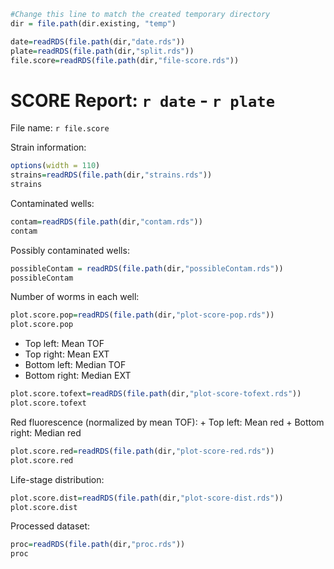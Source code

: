 ```r
#Change this line to match the created temporary directory
dir = file.path(dir.existing, "temp")

date=readRDS(file.path(dir,"date.rds"))
plate=readRDS(file.path(dir,"split.rds"))
file.score=readRDS(file.path(dir,"file-score.rds"))
```

SCORE Report: `r date` - `r plate`
========================================================
File name: `r file.score`


Strain information:
```r
options(width = 110)
strains=readRDS(file.path(dir,"strains.rds"))
strains
```


Contaminated wells:
```r
contam=readRDS(file.path(dir,"contam.rds"))
contam
```


Possibly contaminated wells:
```r
possibleContam = readRDS(file.path(dir,"possibleContam.rds"))
possibleContam
```


Number of worms in each well:
```r
plot.score.pop=readRDS(file.path(dir,"plot-score-pop.rds"))
plot.score.pop
```



+ Top left: Mean TOF
+ Top right: Mean EXT
+ Bottom left: Median TOF
+ Bottom right: Median EXT
```r
plot.score.tofext=readRDS(file.path(dir,"plot-score-tofext.rds"))
plot.score.tofext
```



Red fluorescence (normalized by mean TOF):
+ Top left: Mean red
+ Bottom right: Median red
```r
plot.score.red=readRDS(file.path(dir,"plot-score-red.rds"))
plot.score.red
```



Life-stage distribution:
```r
plot.score.dist=readRDS(file.path(dir,"plot-score-dist.rds"))
plot.score.dist
```



Processed dataset:
```r
proc=readRDS(file.path(dir,"proc.rds"))
proc
```


